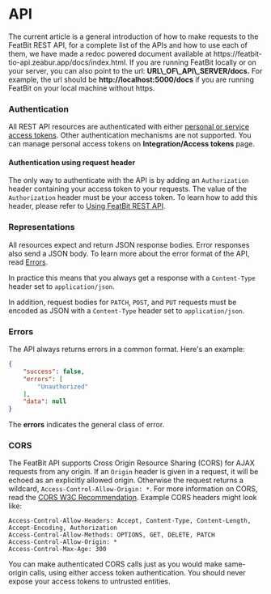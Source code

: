 
# API

<Callout type="info">
The current article is a general introduction of how to make requests to the FeatBit REST API, for a complete list of the APIs and how to use each of them, we have made a redoc powered document available at https://featbit-tio-api.zeabur.app/docs/index.html. If you are running FeatBit locally or on your server, you can also point to the url: <strong>URL\_OF\_API\_SERVER/docs.</strong> For example, the url should be <strong>http://localhost:5000/docs</strong> if you are running FeatBit on your local machine without https.
</Callout>

### Authentication

All REST API resources are authenticated with either [personal or service access tokens](../integrations/api-access-tokens.md). Other authentication mechanisms are not supported. You can manage personal access tokens on **Integration/Access tokens** page.

#### Authentication using request header

The only way to authenticate with the API is by adding an `Authorization` header containing your access token to your requests. The value of the `Authorization` header must be your access token. To learn how to add this header, please refer to [Using FeatBit REST API](using-featbit-rest-api.md).

### Representations

All resources expect and return JSON response bodies. Error responses also send a JSON body. To learn more about the error format of the API, read [Errors](overview.md#errors).

In practice this means that you always get a response with a `Content-Type` header set to `application/json`.

In addition, request bodies for `PATCH`, `POST`, and `PUT` requests must be encoded as JSON with a `Content-Type` header set to `application/json`.

### Errors

The API always returns errors in a common format. Here's an example:

```json
{
    "success": false,
    "errors": [
        "Unauthorized"
    ],
    "data": null
}
```

The **errors** indicates the general class of error.

### CORS

The FeatBit API supports Cross Origin Resource Sharing (CORS) for AJAX requests from any origin. If an `Origin` header is given in a request, it will be echoed as an explicitly allowed origin. Otherwise the request returns a wildcard, `Access-Control-Allow-Origin: *`. For more information on CORS, read the [CORS W3C Recommendation](http://www.w3.org/TR/cors). Example CORS headers might look like:

```
Access-Control-Allow-Headers: Accept, Content-Type, Content-Length, Accept-Encoding, Authorization
Access-Control-Allow-Methods: OPTIONS, GET, DELETE, PATCH
Access-Control-Allow-Origin: *
Access-Control-Max-Age: 300
```

You can make authenticated CORS calls just as you would make same-origin calls, using either access token authentication. You should never expose your access tokens to untrusted entities.
